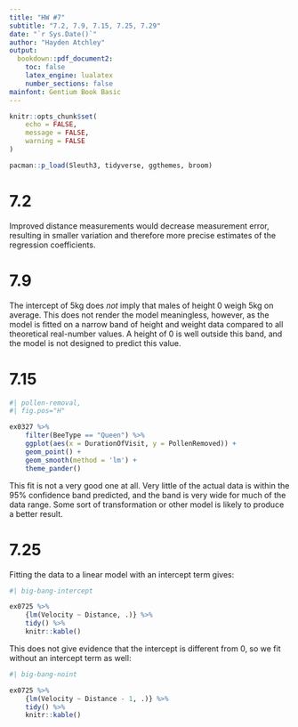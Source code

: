 ```yaml
---
title: "HW #7"
subtitle: "7.2, 7.9, 7.15, 7.25, 7.29"
date: "`r Sys.Date()`"
author: "Hayden Atchley"
output:
  bookdown::pdf_document2:
    toc: false
    latex_engine: lualatex
    number_sections: false
mainfont: Gentium Book Basic
---
```


```r
knitr::opts_chunk$set(
	echo = FALSE,
	message = FALSE,
	warning = FALSE
)

pacman::p_load(Sleuth3, tidyverse, ggthemes, broom)
```


# 7.2

Improved distance measurements would decrease measurement error, resulting in smaller variation and therefore more precise estimates of the regression coefficients.

# 7.9

The intercept of 5kg does _not_ imply that males of height 0 weigh 5kg on average. This does not render the model meaningless, however, as the model is fitted on a narrow band of height and weight data compared to all theoretical real-number values. A height of 0 is well outside this band, and the model is not designed to predict this value.

# 7.15

```r
#| pollen-removal,
#| fig.pos="H"

ex0327 %>% 
	filter(BeeType == "Queen") %>% 
	ggplot(aes(x = DurationOfVisit, y = PollenRemoved)) +
	geom_point() +
	geom_smooth(method = 'lm') +
	theme_pander()
```

This fit is not a very good one at all. Very little of the actual data is within the 95% confidence band predicted, and the band is very wide for much of the data range. Some sort of transformation or other model is likely to produce a better result.

# 7.25

Fitting the data to a linear model with an intercept term gives:

```r
#| big-bang-intercept

ex0725 %>% 
	{lm(Velocity ~ Distance, .)} %>% 
	tidy() %>% 
	knitr::kable()
```

This does not give evidence that the intercept is different from 0, so we fit without an intercept term as well:

```r
#| big-bang-noint

ex0725 %>% 
	{lm(Velocity ~ Distance - 1, .)} %>% 
	tidy() %>% 
	knitr::kable()
```


